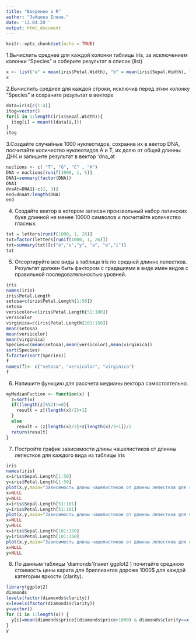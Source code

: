 ---
title: "Введение в R"
author: "Зайцева Елена."
date: '13.04.20 '
output: html_document
---

```{r setup, include=FALSE}
knitr::opts_chunk$set(echo = TRUE)
```

1.Вычислить среднее для каждой колонки таблицы iris, за исключением колонки “Species” и соберите результат в список (list)



```{r}
x <- list("a" = mean(iris$Petal.Width), "b" = mean(iris$Sepal.Width), "c" = mean(iris$Petal.Length), "d"=mean(iris$Sepal.Length))
x
```



2.Вычислить среднее для каждой строки, исключив перед этим колонку “Species” и сохраните результат в векторе


```{r}
data=iris[c(1:4)] 
itog=vector()
for(i in 1:length(iris$Sepal.Width)){
  itog[i] = mean(t(data[i,])) 
}
itog
```



3.Создайте случайные 1000 нуклеотидов, сохранив их в вектор DNA, посчитайте количество нуклеотидов A и T, их долю от общей длинны ДНК и запишите результат в вектор ‘dna_at



```{r}
nuclions <- c( "T", "G", "C" , "A") 
DNA = nuclions[runif(1000, 1, 5)] 
DNA1=summary(factor(DNA)) 
DNA1
dnaAt=DNA1[-c(2, 3)]
end=dnaAt/length(DNA) 
end
```


4. Создайте вектор в котором записан произвольный набор латинских букв длинной не менее 10000 символов и посчитайте количество гласных.



```{r}
txt = letters[runif(1000, 1, 26)] 
txt=factor(letters[runif(1000, 1, 26)])
txt=summary(txt)[c("o","u","y", "a", "e","i")] 
txt
```




5. Отсортируйте все виды в таблице iris по средней длинне лепестков. Результат должен быть фактором с градациями в виде имен видов с правильной последовательностью уровней.




```{r}
iris
names(iris)
iris$Petal.Length
setosa=c(iris$Petal.Length[1:50])
setosa
versicolor=c(iris$Petal.Length[51:100])
versicolor
virginica=c(iris$Petal.Length[101:150])
mean(setosa)
mean(versicolor)
mean(virginica)
Species=c(mean(setosa),mean(versicolor),mean(virginica))
sort(Species)
f=factor(sort(Species))
f
names(f)<- c("setosa", "versicolor", "virginica")
f
```



6. Напишите функцию для рассчета медианы вектора самостоятельно.




```{r}
myMedianFuction <- function(x) {
  z=sort(x)
  if((length(z)%%2)!=0){
    result = z[(length(x)/2)+1]
  }
  else
    result = (z[length(x)/2]+z[length(x)/2+1])/2
  return(result)
}

```




7. Постройте график зависимости длины чашелистиков от длинны лепестков для каждого вида из таблицы iris



```{r}


iris
names(iris)
x=iris$Sepal.Length[1:50]
y=iris$Petal.Length[1:50]
plot(x,y,main="Зависимость длины чашелистиков от длинны лепестков для setosa", xlab="Sepal.Length",ylab="$Petal.Length", col="purple")
x=NULL
y=NULL
x=iris$Sepal.Length[51:101]
y=iris$Petal.Length[51:101]
plot(x,y,main="Зависимость длины чашелистиков от длинны лепестков для versicolor", xlab="Sepal.Length",ylab="$Petal.Length", col="red")
x=NULL
y=NULL
x=iris$Sepal.Length[101:150]
y=iris$Petal.Length[101:150]
plot(x,y,main="Зависимость длины чашелистиков от длинны лепестков для virginica", xlab="Sepal.Length",ylab="$Petal.Length", col="orange")
x=NULL
y=NULL
```





8. По данным таблицы ‘diamonds’(пакет ggplot2 ) почитайте среднюю стоимость цены карата для бриллиантов дороже 1000$ для каждой категории яркости (clarity).




```{r}
library(ggplot2)
diamonds
levels(factor(diamonds$clarity))
x=levels(factor(diamonds$clarity))
y=vector()
for (i in 1:length(x)) {
  y[i]=mean(diamonds$price[(diamonds$price>1000) & diamonds$clarity==x[i]])
}
y
```



